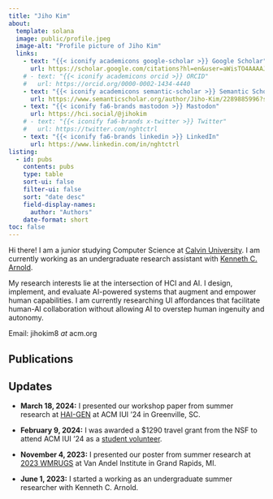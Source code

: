 ```yaml
---
title: "Jiho Kim"
about:
  template: solana
  image: public/profile.jpeg
  image-alt: "Profile picture of Jiho Kim"
  links:
    - text: "{{< iconify academicons google-scholar >}} Google Scholar"
      url: https://scholar.google.com/citations?hl=en&user=aWisTO4AAAAJ&view_op=list_works&sortby=pubdate
    # - text: "{{< iconify academicons orcid >}} ORCID"
    #   url: https://orcid.org/0000-0002-1434-4440
    - text: "{{< iconify academicons semantic-scholar >}} Semantic Scholar"
      url: https://www.semanticscholar.org/author/Jiho-Kim/2289885996?sort=pub-date
    - text: "{{< iconify fa6-brands mastodon >}} Mastodon"
      url: https://hci.social/@jihokim
    # - text: "{{< iconify fa6-brands x-twitter >}} Twitter"
    #   url: https://twitter.com/nghtctrl
    - text: "{{< iconify fa6-brands linkedin >}} LinkedIn"
      url: https://www.linkedin.com/in/nghtctrl
listing:
  - id: pubs
    contents: pubs
    type: table
    sort-ui: false
    filter-ui: false
    sort: "date desc"
    field-display-names:
      author: "Authors"
    date-format: short
toc: false
---
```


Hi there! I am a junior studying Computer Science at <a class="link" href="https://computing.calvin.edu/academics/bcs">Calvin University</a>. I am currently working as an undergraduate research assistant with <a class="link" href="https://kenarnold.org">Kenneth C. Arnold</a>.

My research interests lie at the intersection of HCI and AI. I design, implement, and evaluate AI-powered systems that augment and empower human capabilities. I am currently researching UI affordances that facilitate human-AI collaboration without allowing AI to overstep human ingenuity and autonomy.

Email: jihokim8 _at_ acm.org

## Publications

::: {#pubs}
:::

## Updates

- **March 18, 2024:** I presented our workshop paper from summer research at <a class="link" href="https://hai-gen.github.io/2024/program/">HAI-GEN</a> at ACM IUI '24 in Greenville, SC.

- **February 9, 2024:** I was awarded a $1290 travel grant from the NSF to attend ACM IUI '24 as a <a class="link" href="https://iui.acm.org/2024/call_for_student_volunteers.html">student volunteer</a>.

- **November 4, 2023:** I presented our poster from summer research at <a class="link" href="https://www.vai.org/event/2023-west-michigan-regional-undergraduate-science-research-conference/">2023 WMRUGS</a> at Van Andel Institute in Grand Rapids, MI.

- **June 1, 2023:** I started a working as an undergraduate summer researcher with Kenneth C. Arnold.

